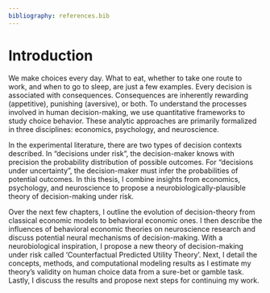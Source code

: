 ```yaml
---
bibliography: references.bib
---
```


# Introduction

We make choices every day. What to eat, whether to take one route to work, and when to go to sleep, are just a few examples. Every decision is associated with consequences. Consequences are inherently rewarding (appetitive), punishing (aversive), or both. To understand the processes involved in human decision-making, we use quantitative frameworks to study choice behavior. These analytic approaches are primarily formalized in three disciplines: economics, psychology, and neuroscience.

In the experimental literature, there are two types of decision contexts described. In "decisions under risk", the decision-maker knows with precision the probability distribution of possible outcomes. For "decisions under uncertainty", the decision-maker must infer the probabilities of potential outcomes. In this thesis, I combine insights from economics, psychology, and neuroscience to propose a neurobiologically-plausible theory of decision-making under risk.

Over the next few chapters, I outline the evolution of decision-theory from classical economic models to behavioral economic ones. I then describe the influences of behavioral economic theories on neuroscience research and discuss potential neural mechanisms of decision-making. With a neurobiological inspiration, I propose a new theory of decision-making under risk called 'Counterfactual Predicted Utility Theory'. Next, I detail the concepts, methods, and computational modeling results as I estimate my theory's validity on human choice data from a sure-bet or gamble task. Lastly, I discuss the results and propose next steps for continuing my work.

